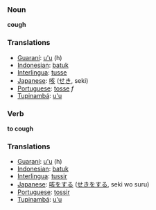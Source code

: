 === Noun ===
'''cough'''

=== Translations ===
*[[Guaraní]]: [[u'u]] (h)
*[[Indonesian]]: [[batuk]]
*[[Interlingua]]: [[tusse]]
*[[Japanese]]: [[咳]] ([[せき]], seki)
*[[Portuguese]]: [[tosse]] ''f''
*[[Tupinambá]]: [[u'u]]
=== Verb ===
'''to cough'''

=== Translations ===
*[[Guaraní]]: [[u'u]] (h)
*[[Indonesian]]: [[batuk]]
*[[Interlingua]]: [[tussir]]
*[[Japanese]]: [[咳]]をする ([[せき]]をする, seki wo suru)
*[[Portuguese]]: [[tossir]]
*[[Tupinambá]]: [[u'u]]